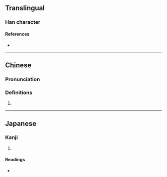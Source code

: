 {{character info}}
==Translingual==

===Han character===
{{Han char|rn=72|rad=日|as=07|sn=11|four=|canj=AIHS,XAIHS|ids=⿰日成}}

====References====
* {{Han ref|kx=0496.010|dkj=13951|hdz=21506.130|uh=6660|ud=26208}}

----

==Chinese==
{{zh-forms}}

===Pronunciation===
{{zh-pron
|m=shèng
|c=cou4,sing6
|mc=y
|oc=y
}}

===Definitions===
{{zh-hanzi}}

# {{rfdef|zh}}

----

==Japanese==

===Kanji===
{{ja-kanji|grade=|rs=日07}}

# {{rfdef|ja|sort=日07}}

====Readings====
* {{ja-readings|on=せい,じょう|kun=あきらか}}
